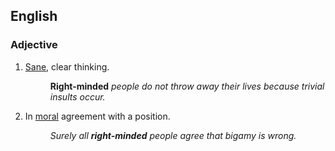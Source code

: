 ==English==

===Adjective===
{{en-adj}}

#[[sane|Sane]], clear thinking.
#:'''Right-minded''' ''people do not throw away their lives because trivial insults occur.''
#In [[moral]] agreement with a position.
#:''Surely all '''right-minded''' people agree that bigamy is wrong.''